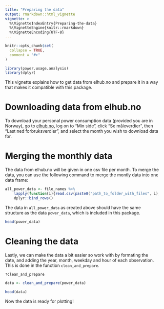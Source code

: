 ```yaml
---
title: "Preparing the data"
output: rmarkdown::html_vignette
vignette: >
  %\VignetteIndexEntry{Preparing-the-data}
  %\VignetteEngine{knitr::rmarkdown}
  %\VignetteEncoding{UTF-8}
---
```


```r
knitr::opts_chunk$set(
  collapse = TRUE,
  comment = "#>"
)
```

```r
library(power.usage.analysis)
library(dplyr)
```


This vignette explains how to get data from elhub.no and prepare it in a way that makes it compatible with this package.


# Downloading data from elhub.no

To download your personal power consumption data (provided you are in Norway), go to [elhub.no](https://elhub.no/), log on to "Min side", click "Se måleverdier", then "Last ned forbruksverdier", and select the month you wish to download data for.


# Merging the monthly data
The data from elhub.no will be given in one csv file per month. To merge the data, you can use the following command to merge the montly data into one data frame:

```r
all_power_data <- file_names %>%
    lapply(function(i){read.csv(paste0("path_to_folder_with_files", i), dec = ",", header = TRUE)}) %>%
    dplyr::bind_rows()

```

The data in `all_power_data` as created above should have the same structure as the data `power_data`, which is included in this package.

```r
head(power_data)
```

# Cleaning the data

Lastly, we can make the data a bit easier so work with by formating the date, and adding the year, month, weekday and hour of each observation. This is done in the function `clean_and_prepare`.

```r
?clean_and_prepare
```

```r
data <- clean_and_prepare(power_data)
```

```r
head(data)
```

Now the data is ready for plotting!
